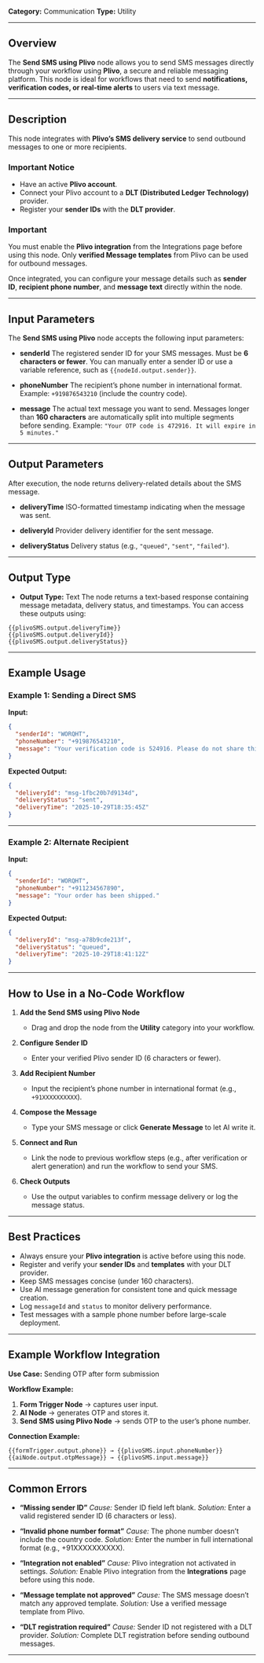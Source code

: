 **Category:** Communication
**Type:** Utility

---

## Overview

The **Send SMS using Plivo** node allows you to send SMS messages directly through your workflow using **Plivo**, a secure and reliable messaging platform.
This node is ideal for workflows that need to send **notifications, verification codes, or real-time alerts** to users via text message.

---

## Description

This node integrates with **Plivo’s SMS delivery service** to send outbound messages to one or more recipients.

### Important Notice

- Have an active **Plivo account**.
- Connect your Plivo account to a **DLT (Distributed Ledger Technology)** provider.
- Register your **sender IDs** with the **DLT provider**.

### Important

You must enable the **Plivo integration** from the Integrations page before using this node. Only **verified Message templates** from Plivo can be used for outbound messages.

Once integrated, you can configure your message details such as **sender ID**, **recipient phone number**, and **message text** directly within the node.

---

## Input Parameters

The **Send SMS using Plivo** node accepts the following input parameters:

- **senderId**
  The registered sender ID for your SMS messages. Must be **6 characters or fewer**.
  You can manually enter a sender ID or use a variable reference, such as `{{nodeId.output.sender}}`.

- **phoneNumber**
  The recipient’s phone number in international format.
  Example: `+919876543210` (include the country code).

- **message**
  The actual text message you want to send.
  Messages longer than **160 characters** are automatically split into multiple segments before sending.
  Example: `"Your OTP code is 472916. It will expire in 5 minutes."`

---

## Output Parameters

After execution, the node returns delivery-related details about the SMS message.

- **deliveryTime**
  ISO-formatted timestamp indicating when the message was sent.

- **deliveryId**
  Provider delivery identifier for the sent message.

- **deliveryStatus**
  Delivery status (e.g., `"queued"`, `"sent"`, `"failed"`).

---

## Output Type

- **Output Type:** Text
  The node returns a text-based response containing message metadata, delivery status, and timestamps.
  You can access these outputs using:

```
{{plivoSMS.output.deliveryTime}}
{{plivoSMS.output.deliveryId}}
{{plivoSMS.output.deliveryStatus}}
```

---

## Example Usage

### Example 1: Sending a Direct SMS

**Input:**

```json
{
  "senderId": "WORQHT",
  "phoneNumber": "+919876543210",
  "message": "Your verification code is 524916. Please do not share this code with anyone."
}
```

**Expected Output:**

```json
{
  "deliveryId": "msg-1fbc20b7d9134d",
  "deliveryStatus": "sent",
  "deliveryTime": "2025-10-29T18:35:45Z"
}
```

---

### Example 2: Alternate Recipient

**Input:**

```json
{
  "senderId": "WORQHT",
  "phoneNumber": "+911234567890",
  "message": "Your order has been shipped."
}
```

**Expected Output:**

```json
{
  "deliveryId": "msg-a78b9cde213f",
  "deliveryStatus": "queued",
  "deliveryTime": "2025-10-29T18:41:12Z"
}
```

---

## How to Use in a No-Code Workflow

1. **Add the Send SMS using Plivo Node**

   - Drag and drop the node from the **Utility** category into your workflow.

2. **Configure Sender ID**

   - Enter your verified Plivo sender ID (6 characters or fewer).

3. **Add Recipient Number**

   - Input the recipient’s phone number in international format (e.g., `+91XXXXXXXXXX`).

4. **Compose the Message**

   - Type your SMS message or click **Generate Message** to let AI write it.

5. **Connect and Run**

   - Link the node to previous workflow steps (e.g., after verification or alert generation) and run the workflow to send your SMS.

6. **Check Outputs**

   - Use the output variables to confirm message delivery or log the message status.

---

## Best Practices

- Always ensure your **Plivo integration** is active before using this node.
- Register and verify your **sender IDs** and **templates** with your DLT provider.
- Keep SMS messages concise (under 160 characters).
- Use AI message generation for consistent tone and quick message creation.
- Log `messageId` and `status` to monitor delivery performance.
- Test messages with a sample phone number before large-scale deployment.

---

## Example Workflow Integration

**Use Case:** Sending OTP after form submission

**Workflow Example:**

1. **Form Trigger Node** → captures user input.
2. **AI Node** → generates OTP and stores it.
3. **Send SMS using Plivo Node** → sends OTP to the user’s phone number.

**Connection Example:**

```
{{formTrigger.output.phone}} → {{plivoSMS.input.phoneNumber}}
{{aiNode.output.otpMessage}} → {{plivoSMS.input.message}}
```

---

## Common Errors

- **“Missing sender ID”**
  _Cause:_ Sender ID field left blank.
  _Solution:_ Enter a valid registered sender ID (6 characters or less).

- **“Invalid phone number format”**
  _Cause:_ The phone number doesn’t include the country code.
  _Solution:_ Enter the number in full international format (e.g., +91XXXXXXXXXX).

- **“Integration not enabled”**
  _Cause:_ Plivo integration not activated in settings.
  _Solution:_ Enable Plivo integration from the **Integrations** page before using this node.

- **“Message template not approved”**
  _Cause:_ The SMS message doesn’t match any approved template.
  _Solution:_ Use a verified message template from Plivo.

- **“DLT registration required”**
  _Cause:_ Sender ID not registered with a DLT provider.
  _Solution:_ Complete DLT registration before sending outbound messages.

---
